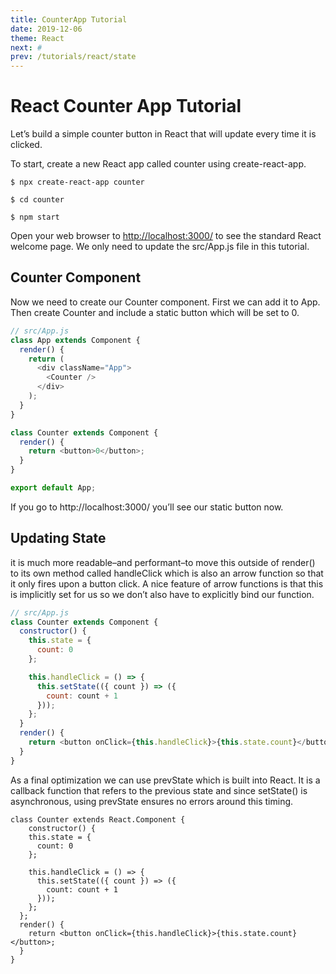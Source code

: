 ```yaml
---
title: CounterApp Tutorial
date: 2019-12-06
theme: React
next: #
prev: /tutorials/react/state
---
```



# React Counter App Tutorial

Let’s build a simple counter button in React that will update every time it is clicked.

To start, create a new React app called counter using create-react-app.

`$ npx create-react-app counter`

`$ cd counter`

`$ npm start`

Open your web browser to [http://localhost:3000/](http://localhost:3000/) to see the standard React welcome page.
We only need to update the src/App.js file in this tutorial.

## Counter Component

Now we need to create our Counter component. First we can add it to App.
Then create Counter and include a static button which will be set to 0.

```js
// src/App.js
class App extends Component {
  render() {
    return (
      <div className="App">
        <Counter />
      </div>
    );
  }
}

class Counter extends Component {
  render() {
    return <button>0</button>;
  }
}

export default App;
```

If you go to http://localhost:3000/ you’ll see our static button now.

## Updating State

it is much more readable–and performant–to move this outside of render() to its own method called handleClick
which is also an arrow function so that it only fires upon a button click.
A nice feature of arrow functions is that this is implicitly set for us so we don’t also have to explicitly bind our function.

```js
// src/App.js
class Counter extends Component {
  constructor() {
    this.state = {
      count: 0
    };

    this.handleClick = () => {
      this.setState(({ count }) => ({
        count: count + 1
      }));
    };
  }
  render() {
    return <button onClick={this.handleClick}>{this.state.count}</button>;
  }
}
```

As a final optimization we can use prevState which is built into React.
It is a callback function that refers to the previous state and since setState()
is asynchronous, using prevState ensures no errors around this timing.

```React live=true
class Counter extends React.Component {
    constructor() {
    this.state = {
      count: 0
    };

    this.handleClick = () => {
      this.setState(({ count }) => ({
        count: count + 1
      }));
    };
  };
  render() {
    return <button onClick={this.handleClick}>{this.state.count}</button>;
  }
}
```
